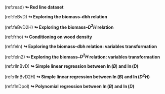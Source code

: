 
<!-- Cross references to have superscripts / underscript in tables and captions -->
<!-- also used to avoid having long captions in R chunk headers                 -->

<!-------------------->
<!-- Red line title --> 
<!-------------------->

<!-- Red lines chapter 4 -->

(ref:read) [**$\looparrowright$\ Red line dataset**]{color="red"}


<!-- Red lines chapter 5 -->

(ref:feBvD) [**$\looparrowright$\ Exploring the biomass--dbh relation**]{color="red"}

(ref:feBvD2H) [**$\looparrowright$\ Exploring the biomass--$D^2H$ relation**]{color="red"}

(ref:frho) [**$\looparrowright$\ Conditioning on wood density**]{color="red"}

(ref:feln) [**$\looparrowright$\ Exploring the biomass--dbh relation: variables transformation**]{color="red"}

(ref:feln2) [**$\looparrowright$\ Exploring the biomass--$D^2H$ relation: variables transformation**]{color="red"}


<!-- Red lines chapter 6 -->

(ref:rllnBvD) [**$\looparrowright$\ Simple linear regression between $\ln(B)$ and $\ln(D)$**]{color="red"}

(ref:rllnBvD2H) [**$\looparrowright$\ Simple linear regression between $\ln(B)$ and $\ln(D^2H)$**]{color="red"}

(ref:flnDpol) [**$\looparrowright$\ Polynomial regression between $\ln(B)$ and $\ln(D)$**]{color="red"}


